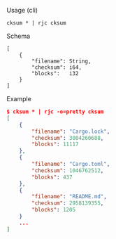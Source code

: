 Usage (cli)

```
cksum * | rjc cksum
```

Schema

```
[
    {
        "filename": String,
        "checksum": i64,
        "blocks":   i32
    }
]
```

Example

```json
$ cksum * | rjc -o=pretty cksum
[
    {
        "filename": "Cargo.lock",
        "checksum": 3004260688,
        "blocks": 11117
    },
    {
        "filename": "Cargo.toml",
        "checksum": 1046762512,
        "blocks": 437
    },
    {
        "filename": "README.md",
        "checksum": 2958139355,
        "blocks": 1205
    }
    ...
]
```
